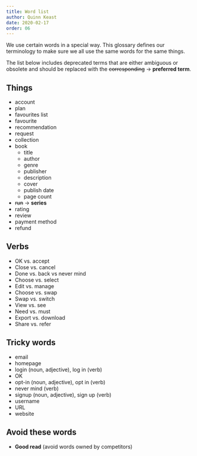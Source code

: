 ```yaml
---
title: Word list
author: Quinn Keast
date: 2020-02-17
order: 06
---
```


We use certain words in a special way. This glossary defines our terminology to make sure we all use the same words for the same things.

The list below includes deprecated terms that are either ambiguous or obsolete and should be replaced with the ~~corresponding~~ → **preferred term**.

## Things

- account
- plan
- favourites list
- favourite
- recommendation
- request
- collection
- book
  - title
  - author
  - genre
  - publisher
  - description
  - cover
  - publish date
  - page count
- ~~run~~ → **series**
- rating
- review
- payment method
- refund

## Verbs

- OK vs. accept
- Close vs. cancel
- Done vs. back vs never mind
- Choose vs. select
- Edit vs. manage
- Choose vs. swap
- Swap vs. switch
- View vs. see
- Need vs. must
- Export vs. download
- Share vs. refer

## Tricky words

- email
- homepage
- login (noun, adjective), log in (verb)
- OK
- opt-in (noun, adjective), opt in (verb)
- never mind (verb)
- signup (noun, adjective), sign up (verb)
- username
- URL
- website

## Avoid these words

- **Good read** (avoid words owned by competitors)
